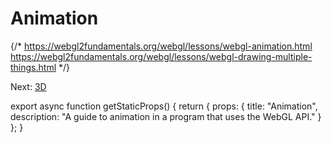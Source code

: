 
# Animation

{/*
  https://webgl2fundamentals.org/webgl/lessons/webgl-animation.html
  https://webgl2fundamentals.org/webgl/lessons/webgl-drawing-multiple-things.html
*/}

Next: [3D](/webgl/3d)


export async function getStaticProps() {
  return {
    props: {
      title: "Animation",
      description: "A guide to animation in a program that uses the WebGL API."
    }
  };
}
